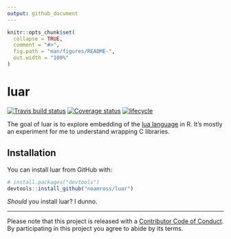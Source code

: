 ```yaml
---
output: github_document
---
```


<!-- README.md is generated from README.Rmd. Please edit that file -->

```r
knitr::opts_chunk$set(
  collapse = TRUE,
  comment = "#>",
  fig.path = "man/figures/README-",
  out.width = "100%"
)
```
# luar

[![Travis build status](https://travis-ci.org/noamross/luar.svg?branch=master)](https://travis-ci.org/noamross/luar)
[![Coverage status](https://codecov.io/gh/noamross/luar/branch/master/graph/badge.svg)](https://codecov.io/github/noamross/luar?branch=master)
[![lifecycle](https://img.shields.io/badge/lifecycle-experimental-orange.svg)](https://www.tidyverse.org/lifecycle/#experimental)

The goal of luar is to explore embedding of the [lua language](https://www.lua.org) in R.  It's mostly an experiment for me to understand wrapping C libraries.

## Installation

You can install luar from GitHub with:

```r
# install.packages("devtools")
devtools::install_github("noamross/luar")
```

_Should_ you install luar? I dunno.

---

Please note that this project is released with a [Contributor Code of Conduct](CODE_OF_CONDUCT.md).
By participating in this project you agree to abide by its terms.
